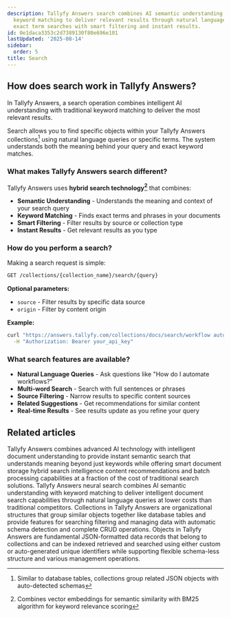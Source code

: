 ```yaml
---
description: Tallyfy Answers search combines AI semantic understanding with traditional
  keyword matching to deliver relevant results through natural language queries and
  exact term searches with smart filtering and instant results.
id: 0e1daca3353c2d7389130f80e696e101
lastUpdated: '2025-08-14'
sidebar:
  order: 5
title: Search
---
```


## How does search work in Tallyfy Answers?

In Tallyfy Answers, a search operation combines intelligent AI understanding with traditional keyword matching to deliver the most relevant results.

Search allows you to find specific objects within your Tallyfy Answers collections[^2] using natural language queries or specific terms. The system understands both the meaning behind your query and exact keyword matches.

### What makes Tallyfy Answers search different?

Tallyfy Answers uses **hybrid search technology[^1]** that combines:

- **Semantic Understanding** - Understands the meaning and context of your search query
- **Keyword Matching** - Finds exact terms and phrases in your documents
- **Smart Filtering** - Filter results by source or collection type
- **Instant Results** - Get relevant results as you type

### How do you perform a search?

Making a search request is simple:

```bash
GET /collections/{collection_name}/search/{query}
```

**Optional parameters:**
- `source` - Filter results by specific data source
- `origin` - Filter by content origin

**Example:**
```bash
curl "https://answers.tallyfy.com/collections/docs/search/workflow automation" \
  -H "Authorization: Bearer your_api_key"
```

### What search features are available?

- **Natural Language Queries** - Ask questions like "How do I automate workflows?"
- **Multi-word Search** - Search with full sentences or phrases
- **Source Filtering** - Narrow results to specific content sources
- **Related Suggestions** - Get recommendations for similar content
- **Real-time Results** - See results update as you refine your query



<PageTree />


[^1]: Combines vector embeddings for semantic similarity with BM25 algorithm for keyword relevance scoring
[^2]: Similar to database tables, collections group related JSON objects with auto-detected schemas

## Related articles
<CardGrid>
<LinkTitleCard header="<b>Overview</b>" href="/products/answers/" > Tallyfy Answers combines advanced AI technology with intelligent document understanding to provide instant semantic search that understands meaning beyond just keywords while offering smart document storage hybrid search intelligence content recommendations and batch processing capabilities at a fraction of the cost of traditional search solutions. </LinkTitleCard>
<LinkTitleCard header="<b>Answers > Answers neural search information</b>" href="/products/answers/pricing/" > Tallyfy Answers neural search combines AI semantic understanding with keyword matching to deliver intelligent document search capabilities through natural language queries at lower costs than traditional competitors. </LinkTitleCard>
<LinkTitleCard header="<b>Answers > Collections</b>" href="/products/answers/collections/" > Collections in Tallyfy Answers are organizational structures that group similar objects together like database tables and provide features for searching filtering and managing data with automatic schema detection and complete CRUD operations. </LinkTitleCard>
<LinkTitleCard header="<b>Answers > Objects</b>" href="/products/answers/objects/" > Objects in Tallyfy Answers are fundamental JSON-formatted data records that belong to collections and can be indexed retrieved and searched using either custom or auto-generated unique identifiers while supporting flexible schema-less structure and various management operations. </LinkTitleCard>
</CardGrid>